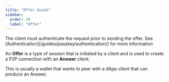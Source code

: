 ```yaml
---
title: "Offer Guide"
sidebar:
  order: 20
  label: "Offer"
---
```


<Aside>The client must authenticate the request prior to sending the offer. See [Authentication](/guides/passkey/authentication/) for more information</Aside>

An **Offer** is a type of session that is initiated by a client
and is used to create a P2P connection with an **Answer** client.

This is usually a wallet that wants to peer with a dApp client that can produce an Answer.

<LinkCard
  href="/guides/peer-to-peer/exchange"
  title="Exchange Sessions"
  description="A detailed guide on how Offer and Answer clients exchange messages."
/>
<CardGrid>
  <LinkCard
    href="/clients/browser/offer"
    title="Browser: Peer Offer"
    description="A detailed guide on using the Offer client in the browser."
  />
  <LinkCard
    href="/clients/android/offer"
    title="Android: Peer Offer"
    description="A detailed guide on using the Offer client in Android."
  />
</CardGrid>
